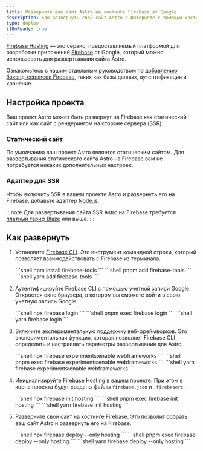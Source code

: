```yaml
---
title: Разверните ваш сайт Astro на хостинге Firebase от Google
description: Как развернуть свой сайт Astro в Интернете с помощью хостинга Firebase от Google.
type: deploy
i18nReady: true
---
```


[Firebase Hosting](https://firebase.google.com/products/hosting) — это сервис, предоставляемый платформой для разработки приложений [Firebase](https://firebase.google.com/) от Google, который можно использовать для развертывания сайта Astro. 

Ознакомьтесь с нашим отдельным руководством по [добавлению бэкэнд-сервисов Firebase](/ru/guides/backend/google-firebase/), таких как базы данных, аутентификация и хранение.

## Настройка проекта

Ваш проект Astro может быть развернут на Firebase как статический сайт или как сайт с рендерингом на стороне сервера (SSR).

### Статический сайт

По умолчанию ваш проект Astro является статическим сайтом. Для развертывания статического сайта Astro на Firebase вам не потребуется никаких дополнительных настроек.

### Адаптер для SSR

Чтобы включить SSR в вашем проекте Astro и развернуть его на Firebase, добавьте адаптер [Node.js](/ru/guides/integrations-guide/node/). 

:::note
Для развертывания сайта SSR Astro на Firebase требуется [платный тариф Blaze](https://firebase.google.com/pricing) или выше.
:::

## Как развернуть

1. Установите [Firebase CLI](https://github.com/firebase/firebase-tools). Это инструмент командной строки, который позволяет взаимодействовать с Firebase из терминала.

    <PackageManagerTabs>
      <Fragment slot="npm">
      ```shell
      npm install firebase-tools
      ```
      </Fragment>
      <Fragment slot="pnpm">
      ```shell
      pnpm add firebase-tools
      ```
      </Fragment>
      <Fragment slot="yarn">
      ```shell
      yarn add firebase-tools
      ```
      </Fragment>
    </PackageManagerTabs>

2. Аутентифицируйте Firebase CLI с помощью учетной записи Google. Откроется окно браузера, в котором вы сможете войти в свою учетную запись Google.

    <PackageManagerTabs>
      <Fragment slot="npm">
      ```shell
      npx firebase login
      ```
      </Fragment>
      <Fragment slot="pnpm">
      ```shell
      pnpm exec firebase login
      ```
      </Fragment>
      <Fragment slot="yarn">
      ```shell
      yarn firebase login
      ```
      </Fragment>
    </PackageManagerTabs>

3. Включите экспериментальную поддержку веб-фреймворков. Это экспериментальная функция, которая позволяет Firebase CLI определять и настраивать параметры развертывания для Astro.

    <PackageManagerTabs>
      <Fragment slot="npm">
      ```shell
      npx firebase experiments:enable webframeworks
      ```
      </Fragment>
      <Fragment slot="pnpm">
      ```shell
      pnpm exec firebase experiments:enable webframeworks
      ```
      </Fragment>
      <Fragment slot="yarn">
      ```shell
      yarn firebase experiments:enable webframeworks
      ```
      </Fragment>
    </PackageManagerTabs>

4. Инициализируйте Firebase Hosting в вашем проекте. При этом в корне проекта будут созданы файлы `firebase.json` и `.firebaserc`.

    <PackageManagerTabs>
      <Fragment slot="npm">
      ```shell
      npx firebase init hosting
      ```
      </Fragment>
      <Fragment slot="pnpm">
      ```shell
      pnpm exec firebase init hosting
      ```
      </Fragment>
      <Fragment slot="yarn">
      ```shell
      yarn firebase init hosting
      ```
      </Fragment>
    </PackageManagerTabs>

5. Разверните свой сайт на хостинге Firebase. Это позволит собрать ваш сайт Astro и развернуть его на Firebase.

    <PackageManagerTabs>
      <Fragment slot="npm">
      ```shell
      npx firebase deploy --only hosting
      ```
      </Fragment>
      <Fragment slot="pnpm">
      ```shell
      pnpm exec firebase deploy --only hosting
      ```
      </Fragment>
      <Fragment slot="yarn">
      ```shell
      yarn firebase deploy --only hosting
      ```
      </Fragment>
    </PackageManagerTabs>